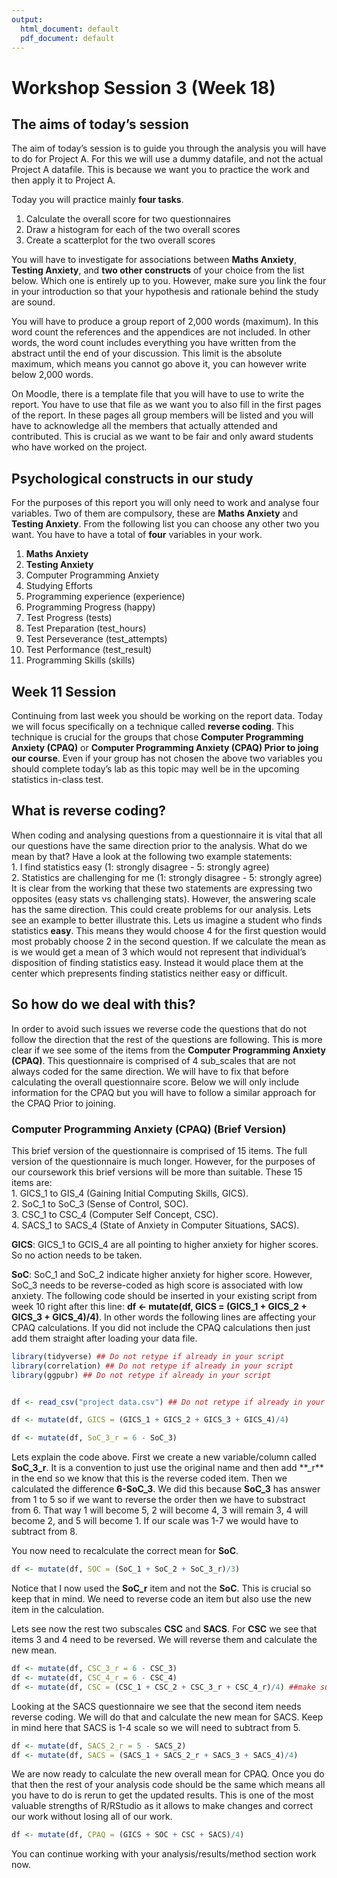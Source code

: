 ```yaml
---
output:
  html_document: default
  pdf_document: default
---
```

# Workshop Session 3 (Week 18) {-}


## The aims of today's session

The aim of today's session is to guide you through the analysis you will have to do for Project A. For this we will use a dummy datafile, and not the actual Project A datafile. This is because we want you to practice the work and then apply it to Project A.   

Today you will practice mainly **four tasks**.  

1. Calculate the overall score for two questionnaires  
2. Draw a histogram for each of the two overall scores  
3. Create a scatterplot for the two overall scores  




You will have to investigate for associations between **Maths Anxiety**, **Testing Anxiety**, and **two other constructs** of your choice from the list below. Which one is entirely up to you. However, make sure you link the four in your introduction so that your hypothesis and rationale behind the study are sound.  

You will have to produce a group report of 2,000 words (maximum). In this word count the references and the appendices are not included. In other words, the word count includes everything you have written from the abstract until the end of your discussion. This limit is the absolute maximum, which means you cannot go above it, you can however write below 2,000 words.  

On Moodle, there is a template file that you will have to use to write the report. You have to use that file as we want you to also fill in the first pages of the report. In these pages all group members will be listed and you will have to acknowledge all the members that actually attended and contributed. This is crucial as we want to be fair and only award students who have worked on the project.



## Psychological constructs in our study  

For the purposes of this report you will only need to work and analyse four variables. Two of them are compulsory, these are **Maths Anxiety** and  **Testing Anxiety**. From the following list you can choose any other two you want. You have to have a total of **four** variables in your work.  

1. **Maths Anxiety**  
2. **Testing Anxiety** 
3. Computer Programming Anxiety  
4. Studying Efforts  
5. Programming experience (experience)
6. Programming Progress (happy)
7. Test Progress  (tests)
8. Test Preparation  (test_hours)
9. Test Perseverance  (test_attempts)
10. Test Performance  (test_result)
11. Programming Skills (skills)





## Week 11 Session

Continuing from last week you should be working on the report data. Today we will focus specifically on a technique called **reverse coding**. This technique is crucial for the groups that chose **Computer Programming Anxiety (CPAQ)** or **Computer Programming Anxiety (CPAQ) Prior to joing our course**. Even if your group has not chosen the above two variables you should complete today's lab as this topic may well be in the upcoming statistics in-class test.


## What is reverse coding?  
When coding and analysing questions from a questionnaire it is vital that all our questions have the same direction prior to the analysis. What do we mean by that? Have a look at the following two example statements:  
1. I find statistics easy (1: strongly disagree - 5: strongly agree)  
2. Statistics are challenging for me (1: strongly disagree - 5: strongly agree)    
It is clear from the working that these two statements are expressing two opposites (easy stats vs challenging stats). However, the answering scale has the same direction. This could create problems for our analysis. Lets see an example to better illustrate this. Lets us imagine a student who finds statistics **easy**. This means they would choose 4 for the first question would most probably choose 2 in the second question. If we calculate the mean as is we would get a mean of 3 which would not represent that individual's disposition of finding statistics easy. Instead it would place them at the center which prepresents finding statistics neither easy or difficult.  

## So how do we deal with this?
In order to avoid such issues we reverse code the questions that do not follow the direction that the rest of the questions are following. This is more clear if we see some of the items from the **Computer Programming Anxiety (CPAQ)**. This questionnaire is comprised of 4 sub_scales that are not always coded for the same direction. We will have to fix that before calculating the overall questionnaire score. Below we will only include information for the CPAQ but you will have to follow a similar approach for the CPAQ Prior to joining.

### Computer Programming Anxiety (CPAQ) (Brief Version)
This brief version of the questionnaire is comprised of 15 items. The full version of the questionnaire is much longer. However, for the purposes of our coursework this brief versions will be more than suitable. These 15 items are:   
1. GICS_1 to GIS_4 (Gaining Initial Computing Skills, GICS).   
2. SoC_1 to SoC_3 (Sense of Control, SOC).   
3. CSC_1 to CSC_4 (Computer Self Concept, CSC).   
4. SACS_1 to SACS_4 (State of Anxiety in Computer Situations, SACS). 


**GICS**: GICS_1 to GCIS_4 are all pointing to higher anxiety for higher scores. So no action needs to be taken.  

**SoC**: SoC_1 and SoC_2 indicate higher anxiety for higher score. However, SoC_3 needs to be reverse-coded as high score is associated with low anxiety. The following code should be inserted in your existing script from week 10 right after this line:
**df <- mutate(df, GICS = (GICS_1 + GICS_2 + GICS_3 + GICS_4)/4)**. In other words the following lines are affecting your CPAQ calculations. If you did not include the CPAQ calculations then just add them straight after loading your data file.
  

```r
library(tidyverse) ## Do not retype if already in your script
library(correlation) ## Do not retype if already in your script
library(ggpubr) ## Do not retype if already in your script


df <- read_csv("project data.csv") ## Do not retype if already in your script

df <- mutate(df, GICS = (GICS_1 + GICS_2 + GICS_3 + GICS_4)/4)
```



```r
df <- mutate(df, SoC_3_r = 6 - SoC_3) 
```

Lets explain the code above. First we create a new variable/column called **SoC_3_r**. It is a convention to just use the original name and then add **_r** in the end so we know that this is the reverse coded item. Then we calculated the difference **6-SoC_3**. We did this because **SoC_3** has answer from 1 to 5 so if we want to reverse the order then we have to substract from 6. That way 1 will become 5, 2 will become 4, 3 will remain 3, 4 will become 2, and 5 will become 1. If our scale was 1-7 we would have to subtract from 8.

You now need to recalculate the correct mean for **SoC**.

```r
df <- mutate(df, SOC = (SoC_1 + SoC_2 + SoC_3_r)/3)
```

Notice that I now used the **SoC_r** item and not the **SoC**. This is crucial so keep that in mind. We need to reverse code an item but also use the new item in the calculation.  


Lets see now the rest two subscales **CSC** and **SACS**.  For **CSC** we see that items 3 and 4 need to be reversed. We will reverse them and calculate the new mean.

```r
df <- mutate(df, CSC_3_r = 6 - CSC_3) 
df <- mutate(df, CSC_4_r = 6 - CSC_4)
df <- mutate(df, CSC = (CSC_1 + CSC_2 + CSC_3_r + CSC_4_r)/4) ##make sure to use the new items
```

Looking at the SACS questionnaire we see that the second item needs reverse coding. We will do that and calculate the new mean for SACS. Keep in mind here that SACS is 1-4 scale so we will need to subtract from 5.

```r
df <- mutate(df, SACS_2_r = 5 - SACS_2)
df <- mutate(df, SACS = (SACS_1 + SACS_2_r + SACS_3 + SACS_4)/4)

```


We are now ready to calculate the new overall mean for CPAQ. Once you do that then the rest of your analysis code should be the same which means all you have to do is rerun to get the updated results. This is one of the most valuable strengths of R/RStudio as it allows to make changes and correct our work without losing all of our work.

```r
df <- mutate(df, CPAQ = (GICS + SOC + CSC + SACS)/4)
```


You can continue working with your analysis/results/method section work now.
